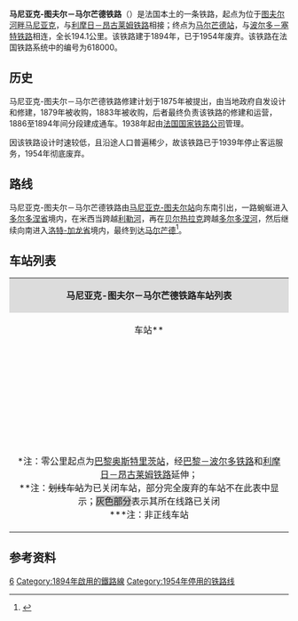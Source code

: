 {{Infobox rail system-route
|collapsed=no
|box_width=
|rail_name=马尼亚克-图夫尔－马尔芒德铁路<br>{{lang|fr|Ligne de Magnac - Touvre à Marmande}}
|banner_color=
|sec_banner_color=
|logo_filename={{法国交通标志/铁路|618000}} 
|image_width=
|logo_bgcolor=
|logo_note=
|image =La tour-Blanche ancienne voie ferrée sud D84.JPG
|imagesize=
|caption=马尼亚克-图夫尔－马尔芒德铁路的一处路基
|system_map=
|mapimage_width=
|map_bgcolor=
|locale={{FRA}}
|service_type=
|start=[[马尼亚克-图夫尔站|马尼亚克-图夫尔站]]、[[马尔芒德站|马尔芒德站]]
|begin_operation=1894年
|end_operation=1954
|operation_note=
|system_length=194.1
|length_in_operation=0
|total_length=
|status=废弃
|line_title=线路
|lines=[[单线铁路|单线铁路]]
|stations=
|route_title=线路
|main_route=
|secondary_route=
|branch_route=
|standard=
|main_stations=[[马尼亚克-图夫尔站|马尼亚克-图夫尔站]]、[[贝尔热拉克站|贝尔热拉克站]]、[[马尔芒德站|马尔芒德站]]
|ridership=
|fleet_size=
|max_speed= 
|track_gauge=
|distance_between_mainlines=
|min_radius=
|max_grade=
|block_signal=
|electrified=
|depot=
|operator=
|franchise=
|hq=
|key_person=
|website=
|route_map=
}}
'''马尼亚克-图夫尔－马尔芒德铁路'''（{{lang-fr|Ligne de Magnac - Touvre à Marmande}}）是法国本土的一条铁路，起点为位于[[图夫尔河畔马尼亚克|图夫尔河畔马尼亚克]]，与[[利摩日－昂古莱姆铁路|利摩日－昂古莱姆铁路]]相接；终点为[[马尔芒德站|马尔芒德站]]，与[[波尔多－塞特铁路|波尔多－塞特铁路]]相连，全长194.1公里。该铁路建于1894年，已于1954年废弃。该铁路在法国铁路系统中的编号为618000。

==历史==

马尼亚克-图夫尔－马尔芒德铁路修建计划于1875年被提出，由当地政府自发设计和修建，1879年被{{link-fr|法国国有铁路公司|Administration des chemins de fer de l'État}}收购，1883年被{{link-fr|巴黎-奥尔良铁路公司|Compagnie du chemin de fer de Paris à Orléans}}收购，后者最终负责该铁路的修建和运营，1886至1894年间分段建成通车。1938年起由[[法国国家铁路公司|法国国家铁路公司]]管理。

因该铁路设计时速较低，且沿途人口普遍稀少，故该铁路已于1939年停止客运服务，1954年彻底废弃。

==路线==
马尼亚克-图夫尔－马尔芒德铁路由[[马尼亚克-图夫尔站|马尼亚克-图夫尔站]]向东南引出，一路蜿蜒进入[[多尔多涅省|多尔多涅省]]境内，在米西当跨越[[利勒河|利勒河]]，再在[[贝尔热拉克|贝尔热拉克]]跨越[[多尔多涅河|多尔多涅河]]，然后继续向南进入[[洛特-加龙省|洛特-加龙省]]境内，最终到达[[马尔芒德|马尔芒德]]<ref name="geo">{{Cite web|url=https://www.geoportail.gouv.fr/carte|title=Carte|accessdate=2021-03-23|author=Géoportail|language=fr|publisher=Géoportail|archive-url=https://web.archive.org/web/20170129154129/https://www.geoportail.gouv.fr/carte/|archive-date=2017-01-29|dead-url=no}}</ref>。

==车站列表==
{{Main|{{link-fr|马尼亚克-图夫尔－马尔芒德铁路线路图|Schéma de la ligne de Siorac-en-Périgord à Cazoulès}}}}
{| class="wikitable mw-collapsible " style="margin:1em auto 1em auto; font-size:smaller"
|colspan="5" align="center" style="background:#DCDCDC"|'''马尼亚克-图夫尔－马尔芒德铁路车站列表'''
|-
!align="center" |车站**
!align="center" |公里数*
!align="center" |交汇路线**
!align="center" |本线停靠车种
!align="center" |可换乘交通
|-style="background: #BDBDBD"
|align="center"|{{Arret|<s>Magnac - Touvre|[[马尼亚克-图夫尔站|马尼亚克-图夫尔站]]</s>}}
|456.320
|{{法国交通标志/铁路|610000}} [[利摩日－昂古莱姆铁路|利摩日－昂古莱姆铁路]]<small>（[[昂古莱姆站|昂古莱姆]]方向）</small>↑<br>{{法国交通标志/铁路|610000}} [[利摩日－昂古莱姆铁路|利摩日－昂古莱姆铁路]]<small>（[[利摩日本笃会站|利摩日]]方向）</small>↘
|
|{{法国交通数据|car|16}}<br>{{法国交通数据/城市公共交通|昂古莱姆}}
|-style="background: #BDBDBD"
|align="center"|{{Arret|<s>Garat - Bouëx|加拉-布埃克斯站</s>}}
|463.223
|
|
|
|-style="background: #BDBDBD"
|align="center"|{{Arret|<s>Sers - Dignac|塞尔斯-迪尼亚克站</s>}}
|467.073
|
|
|
|-style="background: #BDBDBD"
|align="center"|{{Arret|<s>Rougnac - Charras|鲁尼亚克-沙拉站</s>}}
|474.987
|
|
|
|-style="background: #BDBDBD"
|align="center"|{{Arret|<s>La Rochebeaucourt - Édon|拉罗什博库尔-埃东站</s>}}
|480.578
|
|
|
|-style="background: #BDBDBD"
|align="center"|{{Arret|<s>Mareuil - Gouts|马勒伊-古站</s>}}
|487.691
|
|
|
|-style="background: #BDBDBD"
|align="center"|{{Arret|<s>Verteillac - Coutures|韦尔泰亚克-库蒂尔站</s>}}
|500.194
|
|
|
|-style="background: #BDBDBD"
|align="center"|{{Arret|<s>Celles - Villetoureix|塞勒-维勒图雷站</s>}}
|508.953
|
|
|
|-style="background: #BDBDBD"
|align="center"|{{Arret|<s>Ribérac|里贝拉克站</s>}}
|514.341
|
|
|
|-style="background: #BDBDBD"
|align="center"|{{Arret|<s>Siorac-de-Ribérac|里贝拉克地区锡奥拉克站</s>}}
|523.772
|
|
|
|-style="background: #BDBDBD"
|align="center"|{{Arret|<s>Saint-Vincent-de-Connezac|圣樊尚德科讷扎克站</s>}}
|529.673
|
|
|
|-style="background: #BDBDBD"
|align="center"|{{Arret|<s>Beauronne|博罗讷站</s>}}
|537.322
|
|
|
|-style="background: #BDBDBD"
|align="center"|{{Arret|<s>Saint-Louis|圣路易站</s>}}
|541.283
|
|
|
|-
|align="center"|{{Arret|Mussidan|[[米西当站|米西当站]]}}
|545.084
|{{法国交通标志/铁路|621000}} [[库特拉－蒂勒铁路|库特拉－蒂勒铁路]]<small>（[[佩里格站|佩里格]]方向）</small>↗<br>{{法国交通标志/铁路|621000}} [[库特拉－蒂勒铁路|库特拉－蒂勒铁路]]<small>（[[库特拉站|库特拉]]/[[波尔多圣让站|波尔多]]方向）</small>↙
|align=center|{{法国交通数据|ter|naq}}
|{{法国交通数据|car|24}}
|-style="background: #BDBDBD"
|align="center"|{{Arret|<s>Bourgnac|布尔尼亚克站</s>}}
|550.956
|
|
|
|-style="background: #BDBDBD"
|align="center"|{{Arret|<s>Issac|伊萨克站</s>}}
|554.796
|
|
|
|-style="background: #BDBDBD"
|align="center"|{{Arret|<s>Lagudal|拉居达勒站</s>}}
|561.260
|
|
|
|-
|align="center"|{{Arret|Bergerac|[[贝尔热拉克站|贝尔热拉克站]]}}
|575.924
|{{法国交通标志/铁路|629000}} [[利布尔讷－勒比松铁路|利布尔讷－勒比松铁路]]<small>（[[利布尔讷站|利布尔讷]]方向）</small>↖<br>{{法国交通标志/铁路|629000}} [[利布尔讷－勒比松铁路|利布尔讷－勒比松铁路]]<small>（[[勒比松站|勒比松]]方向）</small>↘
|align=center|{{法国交通数据|ter|naq}}
|{{法国交通数据|car|24}}<br>{{法国交通数据/城市公共交通|贝尔热拉克}}
|-style="background: #BDBDBD"
|align="center"|{{Arret|<s>Cours-de-Pile|库尔德皮勒站</s>}}
|580.704
|
|
|
|-style="background: #BDBDBD"
|align="center"|{{Arret|<s>Saint-Nexans|圣内克桑站</s>}}
|585.255
|
|
|
|-style="background: #BDBDBD"
|align="center"|{{Arret|<s>Conne - Saint-Cernin|科讷-圣塞尔南站</s>}}
|589.469
|
|
|
|-style="background: #BDBDBD"
|align="center"|{{Arret|<s>Issigeac|伊西热阿克站</s>}}
|595.809
|
|
|
|-style="background: #BDBDBD"
|align="center"|{{Arret|<s>Falgueyrat|法尔盖拉站</s>}}
|604.289
|
|
|
|-style="background: #BDBDBD"
|align="center"|{{Arret|<s>Eymet|埃梅站</s>}}
|616.084
|
|
|
|-style="background: #BDBDBD"
|align="center"|{{Arret|<s>La Sauvetat-du-Dropt|德罗河畔拉索沃塔站</s>}}
|621.612
|
|
|{{法国交通数据|car|24}}
|-style="background: #BDBDBD"
|align="center"|{{Arret|<s>Miramont|米拉蒙站</s>}}
|626.013
|
|
|
|-style="background: #BDBDBD"
|align="center"|{{Arret|<s>La Gazelle|拉加泽勒站</s>}}
|641.735
|
|
|
|-style="background: #BDBDBD"
|align="center"|{{Arret|<s>Virazeil|维拉泽伊站</s>}}
|646.400
|
|
|
|-
|align="center"|{{Arret|Marmande|[[马尔芒德站|马尔芒德站]]}}
|650.404
|{{法国交通标志/铁路|640000}} [[波尔多－塞特铁路|波尔多－塞特铁路]]<small>（[[图卢兹马塔比奥站|图卢兹]]方向）</small>↗<br>{{法国交通标志/铁路|642000}} [[马尔芒德－蒙德马桑铁路|马尔芒德－蒙德马桑铁路]]<small>（[[蒙德马桑站|蒙德马桑]]方向）</small>↘<br>{{法国交通标志/铁路|640000}} [[波尔多－塞特铁路|波尔多－塞特铁路]]<small>（[[波尔多圣让站|波尔多]]方向）</small>↓
|align="center"|{{法国交通数据|ic}}<br>{{法国交通数据|ter|naq}}
|{{法国交通数据|car|46}}
|-
|colspan=5|<nowiki>*</nowiki>注：零公里起点为[[巴黎奥斯特里茨站|巴黎奥斯特里茨站]]，经[[巴黎－波尔多铁路|巴黎－波尔多铁路]]和[[利摩日－昂古莱姆铁路|利摩日－昂古莱姆铁路]]延伸；<br><nowiki>**</nowiki>注：<s>划线车站</s>为已关闭车站，部分完全废弃的车站不在此表中显示；<span style="background: #BDBDBD">灰色部分</span>表示其所在线路已关闭<br><nowiki>***</nowiki>注：非正线车站
|}

==参考资料==
{{Reflist}}
[[Category:法國鐵路線|6]]
[[Category:1894年啟用的鐵路線|Category:1894年啟用的鐵路線]]
[[Category:1954年停用的铁路线|Category:1954年停用的铁路线]]